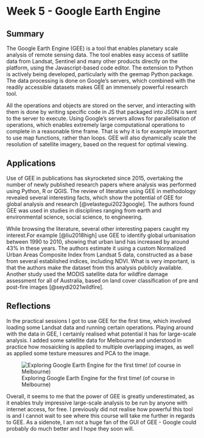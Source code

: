 # Week 5 - Google Earth Engine

## Summary

The Google Earth Engine (GEE) is a tool that enables planetary scale analysis of remote sensing data. The tool enables easy access of satllite data from Landsat, Sentinel and many other products directly on the platform, using the Javascript-based code editor. The extension to Python is actively being developed, particularly with the geemap Python package. The data processing is done on Google's servers, which combined with the readily accessible datasets makes GEE an immensely powerful research tool.

All the operations and objects are stored on the server, and interacting with them is done by writing specific code in JS that packaged into JSON is sent to the server to execute. Using Google's servers allows for parallelisation of operations, which enables extremely large computational operations to complete in a reasonable time frame. That is why it is for example important to use map functions, rather than loops. GEE will also dynamically scale the resolution of satellite imagery, based on the request for optimal viewing.

## Applications

Use of GEE in publications has skyrocketed since 2015, overtaking the number of newly published research papers where analysis was performed using Python, R or QGIS. The review of literature using GEE in methodology revealed several interesting facts, which show the potential of GEE for global analysis and research [@velastegui2023google]. The authors found GEE was used in studies in disciplines ranging from earth and environmental science, social science, to engineering.

While browsing the literature, several other interesting papers caught my interest.For example [@liu2018high] use GEE to identify global urbanisation between 1990 to 2010, showing that urban land has increased by around 43% in these years. The authors estimate it using a custom Normalized Urban Areas Composite Index from Landsat 5 data, constructed as a base from several established indices, including NDVI. What is very important, is that the authors make the dataset from this analysis publicly available. Another study used the MODIS satellite data for wildfire damage assessment for all of Australia, based on land cover classification of pre and post-fire images [@seydi2021wildfire].

## Reflections

In the practical sessions I got to use GEE for the first time, which involved loading some Landsat data and running certain operations. Playing around with the data in GEE, I certainly realised what potential it has for large-scale analysis. I added some satellite data for Melbourne and understood in practice how mosaicking is applied to multiple overlapping images, as well as applied some texture measures and PCA to the image.

![Exploring Google Earth Engine for the first time! (of course in Melbourne)](res/week6.png)

Overall, it seems to me that the power of GEE is greatly underestimated, as it enables truly impressive large-scale analysis to be run by anyone with internet access, for free. I previously did not realise how powerful this tool is and I cannot wait to see where this course will take me further in regards to GEE. As a sidenote, I am not a huge fan of the GUI of GEE - Google could probably do much better and I hope they soon will.
